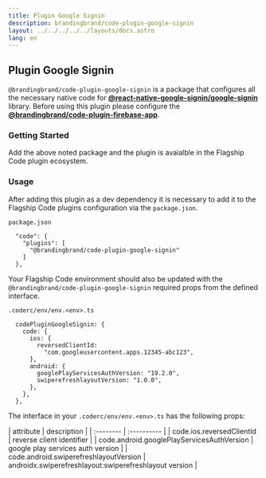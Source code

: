 ```yaml
---
title: Plugin Google Signin
description: brandingbrand/code-plugin-google-signin
layout: ../../../../../layouts/docs.astro
lang: en
---
```



## Plugin Google Signin

`@brandingbrand/code-plugin-google-signin` is a package that configures all the necessary native code for [**@react-native-google-signin/google-signin**](https://github.com/react-native-google-signin/google-signin) library. Before using this plugin please configure the [**@brandingbrand/code-plugin-firebase-app**](/en/packages/plugins/firebase-app).

### Getting Started

<div class="flex w-full my-6">
  <CodeCopy args="yarn add -D @brandingbrand/code-plugin-google-signin && yarn add @react-native-google-signin/google-signin@^8.0.0" />
</div>

Add the above noted package and the plugin is avaialble in the Flagship Code plugin ecosystem.

### Usage

After adding this plugin as a dev dependency it is necessary to add it to the Flagship Code plugins configuration via the `package.json`.

`package.json`

```
  "code": {
    "plugins": [
      "@brandingbrand/code-plugin-google-signin"
    ]
  },
```

Your Flagship Code environment should also be updated with the `@brandingbrand/code-plugin-google-signin` required props from the defined interface.

`.coderc/env/env.<env>.ts`

```
  codePluginGoogleSignin: {
    code: {
      ios: {
        reversedClientId:
          "com.googleusercontent.apps.12345-abc123",
      },
      android: {
        googlePlayServicesAuthVersion: "19.2.0",
        swiperefreshlayoutVersion: "1.0.0",
      },
    },
  },
```

The interface in your `.coderc/env/env.<env>.ts` has the following props:

<div class="my-4 overflow-scroll">
| attribute                                    | description                                            |
| :--------                                    | :----------                                            |
| code.ios.reversedClientId                  | reverse client identifier                              |
| code.android.googlePlayServicesAuthVersion | google play services auth version                      |
| code.android.swiperefreshlayoutVersion     | androidx.swiperefreshlayout:swiperefreshlayout version |
</div>
